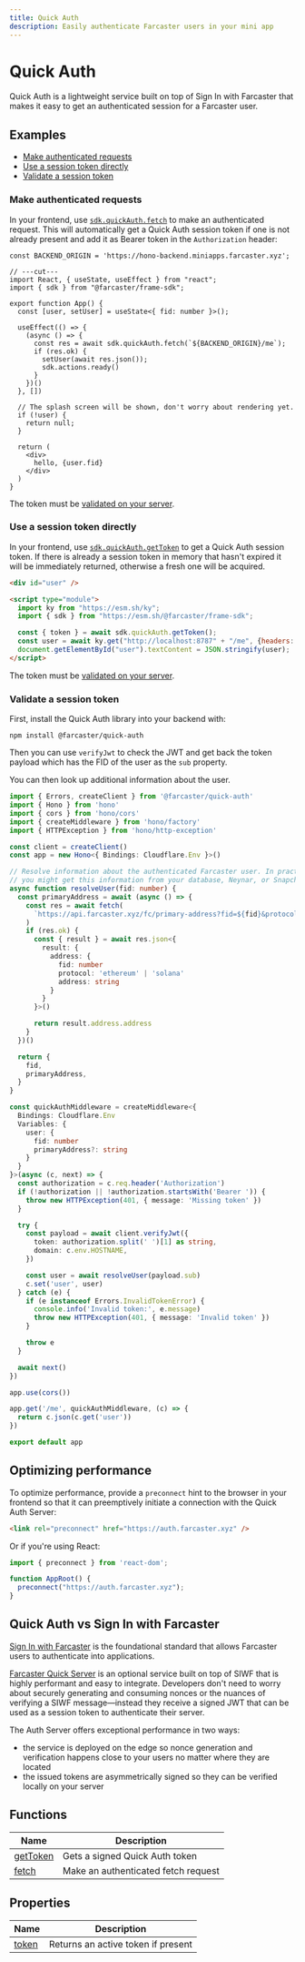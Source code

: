 ```yaml
---
title: Quick Auth
description: Easily authenticate Farcaster users in your mini app
---
```


# Quick Auth

Quick Auth is a lightweight service built on top of Sign In with Farcaster that makes
it easy to get an authenticated session for a Farcaster user.


## Examples

- [Make authenticated requests](#make-authenticated-requests)
- [Use a session token directly](#use-a-session-token-directly)
- [Validate a session token](#validate-a-session-token)

### Make authenticated requests

In your frontend, use [`sdk.quickAuth.fetch`](/docs/sdk/quick-auth/fetch) to
make an authenticated request. This will automatically get a Quick Auth session
token if one is not already present and add it as Bearer token in the
`Authorization` header:

```tsx twoslash
const BACKEND_ORIGIN = 'https://hono-backend.miniapps.farcaster.xyz';

// ---cut---
import React, { useState, useEffect } from "react";
import { sdk } from "@farcaster/frame-sdk";

export function App() {
  const [user, setUser] = useState<{ fid: number }>();

  useEffect(() => {
    (async () => {
      const res = await sdk.quickAuth.fetch(`${BACKEND_ORIGIN}/me`);
      if (res.ok) {
        setUser(await res.json());
        sdk.actions.ready()
      }
    })()
  }, [])

  // The splash screen will be shown, don't worry about rendering yet.
  if (!user) {
    return null;
  }

  return (
    <div>
      hello, {user.fid}
    </div>
  )
}
```

The token must be [validated on your server](#validate-a-session-token).


### Use a session token directly

In your frontend, use
[`sdk.quickAuth.getToken`](/docs/sdk/quick-auth/get-token) to get a Quick Auth
session token. If there is already a session token in memory that hasn't
expired it will be immediately returned, otherwise a fresh one will be
acquired.

```html 
<div id="user" />

<script type="module">
  import ky from "https://esm.sh/ky";
  import { sdk } from "https://esm.sh/@farcaster/frame-sdk";

  const { token } = await sdk.quickAuth.getToken();
  const user = await ky.get("http://localhost:8787" + "/me", {headers: {Authorization: 'Bearer ' + token }}).json();
  document.getElementById("user").textContent = JSON.stringify(user);
</script>
```

The token must be [validated on your server](#validate-a-session-token).


### Validate a session token

First, install the Quick Auth library into your backend with:

```
npm install @farcaster/quick-auth
```

Then you can use `verifyJwt` to check the JWT and get back the token payload
which has the FID of the user as the `sub` property. 

You can then look up additional information about the user. 

```ts 
import { Errors, createClient } from '@farcaster/quick-auth'
import { Hono } from 'hono'
import { cors } from 'hono/cors'
import { createMiddleware } from 'hono/factory'
import { HTTPException } from 'hono/http-exception'

const client = createClient()
const app = new Hono<{ Bindings: Cloudflare.Env }>()

// Resolve information about the authenticated Farcaster user. In practice
// you might get this information from your database, Neynar, or Snapchain.
async function resolveUser(fid: number) {
  const primaryAddress = await (async () => {
    const res = await fetch(
      `https://api.farcaster.xyz/fc/primary-address?fid=${fid}&protocol=ethereum`,
    )
    if (res.ok) {
      const { result } = await res.json<{
        result: {
          address: {
            fid: number
            protocol: 'ethereum' | 'solana'
            address: string
          }
        }
      }>()

      return result.address.address
    }
  })()

  return {
    fid,
    primaryAddress,
  }
}

const quickAuthMiddleware = createMiddleware<{
  Bindings: Cloudflare.Env
  Variables: {
    user: {
      fid: number
      primaryAddress?: string
    }
  }
}>(async (c, next) => {
  const authorization = c.req.header('Authorization')
  if (!authorization || !authorization.startsWith('Bearer ')) {
    throw new HTTPException(401, { message: 'Missing token' })
  }

  try {
    const payload = await client.verifyJwt({
      token: authorization.split(' ')[1] as string,
      domain: c.env.HOSTNAME,
    })

    const user = await resolveUser(payload.sub)
    c.set('user', user)
  } catch (e) {
    if (e instanceof Errors.InvalidTokenError) {
      console.info('Invalid token:', e.message)
      throw new HTTPException(401, { message: 'Invalid token' })
    }

    throw e
  }

  await next()
})

app.use(cors())

app.get('/me', quickAuthMiddleware, (c) => {
  return c.json(c.get('user'))
})

export default app
```


## Optimizing performance

To optimize performance, provide a `preconnect` hint to the browser in your
frontend so that it can preemptively initiate a connection with the Quick Auth
Server:

```html
<link rel="preconnect" href="https://auth.farcaster.xyz" />
```

Or if you're using React:

```ts
import { preconnect } from 'react-dom';

function AppRoot() {
  preconnect("https://auth.farcaster.xyz");
}
```

## Quick Auth vs Sign In with Farcaster

[Sign In with
Farcaster](https://github.com/farcasterxyz/protocol/discussions/110) is the
foundational standard that allows Farcaster users to authenticate into
applications.

[Farcaster Quick
Server](https://github.com/farcasterxyz/protocol/discussions/231) is an
optional service built on top of SIWF that is highly performant and easy to
integrate. Developers don't need to worry about securely generating and
consuming nonces or the nuances of verifying a SIWF message—instead they
receive a signed JWT that can be used as a session token to authenticate their
server.

The Auth Server offers exceptional performance in two ways:
- the service is deployed on the edge so nonce generation and verification
  happens close to your users no matter where they are located
- the issued tokens are asymmetrically signed so they can be verified locally
  on your server


## Functions

| Name                                       | Description                         |
|--------------------------------------------|-------------------------------------|
| [getToken](/docs/sdk/quick-auth/get-token) | Gets a signed Quick Auth token      | 
| [fetch](/docs/sdk/quick-auth/fetch)        | Make an authenticated fetch request |


## Properties

| Name                                | Description                             |
|-------------------------------------|-----------------------------------------|
| [token](/docs/sdk/quick-auth/token) | Returns an active token if present      | 

